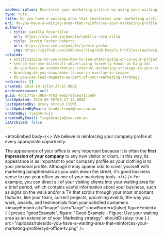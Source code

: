 ```yaml
---
seoDescription: Reinforce your marketing profile by using your waiting area to showcase your company's features and services.
type: rule
title: Do you have a waiting area that reinforces your marketing profile?
uri: do-you-have-a-waiting-area-that-reinforces-your-marketing-profile
authors:
  - title: Camilla Rosa Silva
    url: https://ssw.com.au/people/camilla-rosa-silva
  - title: Jerwin Parker Roberto
    url: https://ssw.com.au/people/jerwin-parker
    img: https://github.com/SSWConsulting/SSW.People.Profiles/raw/main/Jerwin-Parker/Images/Jerwin-Parker-Profile.jpg
related:
  - notifications-do-you-know-how-to-see-whats-going-on-in-your-project
  - sem-do-you-use-microsoft-advertising-formerly-known-as-bing-ads
  - do-you-have-an-endomarketing-internal-marketing-strategy-in-your-company
  - branding-do-you-know-when-to-use-an-overlay-on-images
  - do-you-use-lead-magnets-as-part-of-your-marketing-strategy
redirects: []
created: 2014-10-13T19:27:57.000Z
archivedreason: null
guid: 4dd1771a-39b9-4f83-9eb2-d15ea71cbe87
lastUpdated: 2024-06-08T03:27:17.000Z
lastUpdatedBy: Brady Stroud [SSW]
lastUpdatedByEmail: bradystroud@ssw.com.au
createdBy: TiagoAraujo
createdByEmail: TiagoAraujo@ssw.com.au
isArchived: false
---
```


<introEmbed
  body={<>
We believe in reinforcing your company profile at every appropriate opportunity.

The appearance of your office is very important because it is often the **first impression of your company** to any new visitor or client. In this way, its appearance is as important to your company profile as your clothing is to your personal profile. Although it may appear odd to cover yourself with marketing paraphernalia as you walk down the street, it's good business sense to use your office as one of your marketing tools.
  </>}
/>
For example, you can direct all of your visiting clients into your waiting area for a brief period, which contains useful information about your business, such as signs on the walls and/or a TV that scrolls through your most important features, like your team, current projects, upcoming events, the way you work, awards, and testimonials from your satisfied customers.
<imageEmbed
  alt="Image"
  size="large"
  showBorder={false}
  figureEmbed={ {
    preset: "goodExample",
    figure: "Good Example - Figure: Use your waiting area as an extension of your Marketing strategy",
    shouldDisplay: true
  } }
  src="/uploads/rules/do-you-have-a-waiting-area-that-reinforces-your-marketing-profile/syd-office-tv.png"
/>
